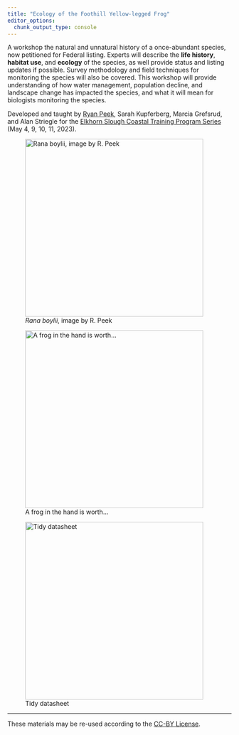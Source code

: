 ```yaml
---
title: "Ecology of the Foothill Yellow-legged Frog"
editor_options: 
  chunk_output_type: console
---
```


A workshop the natural and unnatural history of a once-abundant species, now petitioned for Federal listing. 
Experts will describe the [**life history**]{.dark-green}, [**habitat use**]{.orange}, and [**ecology**]{.dark-red} of the species, as well provide status and listing updates if possible. 
Survey methodology and field techniques for monitoring the species will also be covered. This workshop will provide understanding of how water management, population decline, and landscape change has impacted the species, and what it will mean for biologists monitoring the species.
\

Developed and taught by [Ryan Peek](https://github.com/ryanpeek), Sarah Kupferberg, Marcia Grefsrud, and Alan Striegle for the [Elkhorn Slough Coastal Training Program Series](http://www.elkhornsloughctp.org/training/show_train_detail.php?TRAIN_ID=Ec66CMJ) (May 4, 9, 10, 11, 2023).

![*Rana boylii*, image by R. Peek](img/rabo_icon.png){fig-align="center" height=400}

::: {layout-ncol=2}

![A frog in the hand is worth...](img/IMGP0778.jpg){fig-align="left" width=400}

![Tidy datasheet](img/artsy_datasheet_rabo.jpg){fig-align="right" width=400}
:::

------------------------------------------------------------------------

These materials may be re-used according to the [CC-BY License](./LICENSE.md).
